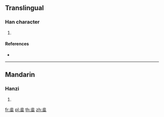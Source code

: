 {{character info/new}}
==Translingual==

===Han character===
{{Han char|rn=86|rad=火|as=07|sn=11|four=|canj=FFG}}

# {{defn|Han|sort=火07}}

====References====
* {{Han ref|kx=0672.060|dkj=19061|hdz=32205.130|uh=70FE|ud=28926}}

----

==Mandarin==

===Hanzi===
{{cmn-hanzi|pin=[[chì]] ([[chi4]])|wg=ch'ih<sup>4</sup>}}

# {{defn|lang=cmn|sort=火07}}

[[fr:烾]]
[[pl:烾]]
[[th:烾]]
[[zh:烾]]
